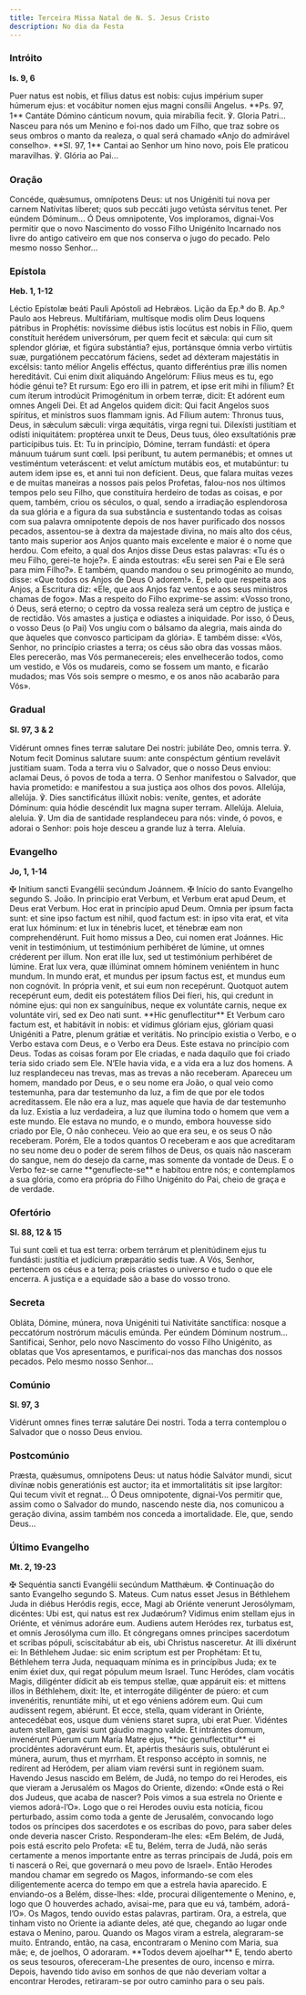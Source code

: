 ```yaml
---
title: Terceira Missa Natal de N. S. Jesus Cristo
description: No dia da Festa
---
```


### Intróito

**Is. 9, 6**

<div class="side-by-side not-content">
  <span>
    Puer natus est nobis, et fílius datus est nobis: cujus impérium super húmerum ejus: et vocábitur
    nomen ejus magni consílii Angelus. **Ps. 97, 1** Cantáte Dómino cánticum novum, quia mirabília
    fecit. ℣. Gloria Patri...
  </span>
  <span>
    Nasceu para nós um Menino e foi-nos dado um Filho, que traz sobre os seus ombros o manto da
    realeza, o qual será chamado «Anjo do admirável conselho». **Sl. 97, 1** Cantai ao Senhor um
    hino novo, pois Ele praticou maravilhas. ℣. Glória ao Pai...
  </span>
</div>

### Oração

<div class="side-by-side not-content">
  <span>
    Concéde, quǽsumus, omnípotens Deus: ut nos Unigéniti tui nova per carnem Natívitas líberet; quos
    sub peccáti jugo vetústa sérvitus tenet. Per eúndem Dóminum...
  </span>
  <span>
    Ó Deus omnipotente, Vos imploramos, dignai-Vos permitir que o novo Nascimento do vosso Filho
    Unigénito Incarnado nos livre do antigo cativeiro em que nos conserva o jugo do pecado. Pelo
    mesmo nosso Senhor...
  </span>
</div>

### Epístola

**Heb. 1, 1-12**

<div class="side-by-side not-content">
  <span>Léctio Epístolæ beáti Pauli Apóstoli ad Hebrǽos.</span>
  <span>Lição da Ep.ª do B. Ap.º Paulo aos Hebreus.</span>
  <span>
    Multifáriam, multísque modis olim Deus loquens pátribus in Prophétis: novíssime diébus istis
    locútus est nobis in Fílio, quem constítuit herédem universórum, per quem fecit et sǽcula: qui
    cum sit splendor glóriæ, et figúra substántia? ejus, portánsque ómnia verbo virtútis suæ,
    purgatiónem peccatórum fáciens, sedet ad déxteram majestátis in excélsis: tanto mélior Angelis
    efféctus, quanto differéntius præ illis nomen hereditávit. Cui enim dixit aliquándo Angelórum:
    Fílius meus es tu, ego hódie génui te? Et rursum: Ego ero illi in patrem, et ipse erit mihi in
    fílium? Et cum íterum introdúcit Primogénitum in orbem terræ, dicit: Et adórent eum omnes Angeli
    Dei. Et ad Angelos quidem dicit: Qui facit Angelos suos spíritus, et minístros suos flammam
    ignis. Ad Fílium autem: Thronus tuus, Deus, in sǽculum sǽculi: virga æquitátis, virga regni tui.
    Dilexísti justítiam et odísti iniquitátem: proptérea unxit te Deus, Deus tuus, óleo
    exsultatiónis præ particípibus tuis. Et: Tu in princípio, Dómine, terram fundásti: et ópera
    mánuum tuárum sunt cœli. Ipsi períbunt, tu autem permanébis; et omnes ut vestiméntum
    veteráscent: et velut amíctum mutábis eos, et mutabúntur: tu autem idem ipse es, et anni tui non
    defícient.
  </span>
  <span>
    Deus, que falara muitas vezes e de muitas maneiras a nossos pais pelos Profetas, falou-nos nos
    últimos tempos pelo seu Filho, que constituíra herdeiro de todas as coisas, e por quem, também,
    criou os séculos, o qual, sendo a irradiação esplendorosa da sua glória e a figura da sua
    substância e sustentando todas as coisas com sua palavra omnipotente depois de nos haver
    purificado dos nossos pecados, assentou-se à dextra da majestade divina, no mais alto dos céus,
    tanto mais superior aos Anjos quanto mais excelente e maior é o nome que herdou. Com efeito, a
    qual dos Anjos disse Deus estas palavras: «Tu és o meu Filho, gerei-te hoje?». E ainda
    estoutras: «Eu serei sen Pai e Ele será para mim Filho?». E também, quando mandou o seu
    primogénito ao mundo, disse: «Que todos os Anjos de Deus O adorem!». E, pelo que respeita aos
    Anjos, a Escritura diz: «Ele, que aos Anjos faz ventos e aos seus ministros chamas de fogo». Mas
    a respeito do Filho exprime-se assim: «Vosso trono, ó Deus, será eterno; o ceptro da vossa
    realeza será um ceptro de justiça e de rectidão. Vós amastes a justiça e odiastes a iniquidade.
    Por isso, ó Deus, o vosso Deus (o Pai) Vos ungiu com o bálsamo da alegria, mais ainda do que
    àqueles que convosco participam da glória». E também disse: «Vós, Senhor, no princípio criastes
    a terra; os céus são obra das vossas mãos. Eles perecerão, mas Vós permanecereis; eles
    envelhecerão todos, como um vestido, e Vós os mudareis, como se fossem um manto, e ficarão
    mudados; mas Vós sois sempre o mesmo, e os anos não acabarão para Vós».
  </span>
</div>

### Gradual

**Sl. 97, 3 & 2**

<div class="side-by-side not-content">
  <span>
    Vidérunt omnes fines terræ salutare Dei nostri: jubiláte Deo, omnis terra. ℣. Notum fecit
    Dominus salutare suum: ante conspéctum géntium revelávit justitiam suam.
  </span>
  <span>
    Toda a terra viu o Salvador, que o nosso Deus enviou: aclamai Deus, ó povos de toda a terra. O
    Senhor manifestou o Salvador, que havia prometido: e manifestou a sua justiça aos olhos dos
    povos.
  </span>
  <span>
    Allelúja, allelúja. ℣. Dies sanctificátus illúxit nobis: veníte, gentes, et adoráte Dóminum:
    quia hódie descéndit lux magna super terram. Allelúja.
  </span>
  <span>
    Aleluia, aleluia. ℣. Um dia de santidade resplandeceu para nós: vinde, ó povos, e adorai o
    Senhor: pois hoje desceu a grande luz à terra. Aleluia.
  </span>
</div>

### Evangelho

**Jo, 1, 1-14**

<div class="side-by-side not-content">
  <span>
    <span class="text-red-500">✠</span> Initium sancti Evangélii secúndum Joánnem.
  </span>
  <span>
    <span class="text-red-500">✠</span> Início do santo Evangelho segundo S. João.
  </span>
  <span>
    In princípio erat Verbum, et Verbum erat apud Deum, et Deus erat Verbum. Hoc erat in princípio
    apud Deum. Omnia per ipsum facta sunt: et sine ipso factum est nihil, quod factum est: in ipso
    vita erat, et vita erat lux hóminum: et lux in ténebris lucet, et ténebræ eam non
    comprehendérunt. Fuit homo missus a Deo, cui nomen erat Joánnes. Hic venit in testimónium, ut
    testimónium perhibéret de lúmine, ut omnes créderent per illum. Non erat ille lux, sed ut
    testimónium perhibéret de lúmine. Erat lux vera, quæ illúminat omnem hóminem veniéntem in hunc
    mundum. In mundo erat, et mundus per ipsum factus est, et mundus eum non cognóvit. In própria
    venit, et sui eum non recepérunt. Quotquot autem recepérunt eum, dedit eis potestátem fílios Dei
    fíeri, his, qui credunt in nómine ejus: qui non ex sanguínibus, neque ex voluntáte carnis, neque
    ex voluntáte viri, sed ex Deo nati sunt. **Hic genuflectitur** Et Verbum caro factum est, et
    habitávit in nobis: et vídimus glóriam ejus, glóriam quasi Unigéniti a Patre, plenum grátiæ et
    veritátis.
  </span>
  <span>
    No princípio existia o Verbo, e o Verbo estava com Deus, e o Verbo era Deus. Este estava no
    princípio com Deus. Todas as coisas foram por Ele criadas, e nada daquilo que foi criado teria
    sido criado sem Ele. N’Ele havia vida, e a vida era a luz dos homens. A luz resplandeceu nas
    trevas, mas as trevas a não receberam. Apareceu um homem, mandado por Deus, e o seu nome era
    João, o qual veio como testemunha, para dar testemunho da luz, a fim de que por ele todos
    acreditassem. Ele não era a luz, mas aquele que havia de dar testemunho da luz. Existia a luz
    verdadeira, a luz que ilumina todo o homem que vem a este mundo. Ele estava no mundo, e o mundo,
    embora houvesse sido criado por Ele, O não conheceu. Veio ao que era seu, e os seus O não
    receberam. Porém, Ele a todos quantos O receberam e aos que acreditaram no seu nome deu o poder
    de serem filhos de Deus, os quais não nasceram do sangue, nem do desejo da carne, mas somente da
    vontade de Deus. E o Verbo fez-se carne **genuflecte-se** e habitou entre nós; e contemplamos a
    sua glória, como era própria do Filho Unigénito do Pai, cheio de graça e de verdade.
  </span>
</div>

### Ofertório

**Sl. 88, 12 & 15**

<div class="side-by-side not-content">
  <span>
    Tui sunt cœli et tua est terra: orbem terrárum et plenitúdinem ejus tu fundásti: justítia et
    judícium præparátio sedis tuæ.
  </span>
  <span>
    A Vós, Senhor, pertencem os céus e a terra; pois criastes o universo e tudo o que ele encerra. A
    justiça e a equidade são a base do vosso trono.
  </span>
</div>

### Secreta

<div class="side-by-side not-content">
  <span>
    Obláta, Dómine, múnera, nova Unigéniti tui Nativitáte sanctífica: nosque a peccatórum nostrórum
    máculis emúnda. Per eúndem Dóminum nostrum...
  </span>
  <span>
    Santificai, Senhor, pelo novo Nascimento do vosso Filho Unigénito, as oblatas que Vos
    apresentamos, e purificai-nos das manchas dos nossos pecados. Pelo mesmo nosso Senhor...
  </span>
</div>

### Comúnio

**Sl. 97, 3**

<div class="side-by-side not-content">
  <span>Vidérunt omnes fines terræ salutáre Dei nostri.</span>
  <span>Toda a terra contemplou o Salvador que o nosso Deus enviou.</span>
</div>

### Postcomúnio

<div class="side-by-side not-content">
  <span>
    Præsta, quǽsumus, omnípotens Deus: ut natus hódie Salvátor mundi, sicut divínæ nobis
    generatiónis est auctor; ita et immortalitátis sit ipse largítor: Qui tecum vivit et regnat...
  </span>
  <span>
    Ó Deus omnipotente, dignai-Vos permitir que, assim como o Salvador do mundo, nascendo neste dia,
    nos comunicou a geração divina, assim também nos conceda a imortalidade. Ele, que, sendo Deus...
  </span>
</div>

### Último Evangelho

**Mt. 2, 19-23**

<div class="side-by-side not-content">
  <span>
    <span class="text-red-500">✠</span> Sequéntia sancti Evangélii secúndum Matthǽum.
  </span>
  <span>
    <span class="text-red-500">✠</span> Continuação do santo Evangelho segundo S. Mateus.
  </span>
  <span>
    Cum natus esset Jesus in Béthlehem Juda in diébus Heródis regis, ecce, Magi ab Oriénte venerunt
    Jerosólymam, dicéntes: Ubi est, qui natus est rex Judæórum? Vidimus enim stellam ejus in
    Oriénte, et vénimus adoráre eum. Audiens autem Heródes rex, turbatus est, et omnis Jerosólyma
    cum illo. Et cóngregans omnes principes sacerdotum et scribas pópuli, sciscitabátur ab eis, ubi
    Christus nasceretur. At illi dixérunt ei: In Béthlehem Judae: sic enim scriptum est per
    Prophétam: Et tu, Béthlehem terra Juda, nequaquam mínima es in princípibus Juda; ex te enim
    éxiet dux, qui regat pópulum meum Israel. Tunc Heródes, clam vocátis Magis, diligénter dídicit
    ab eis tempus stellæ, quæ appáruit eis: et mittens illos in Béthlehem, dixit: Ite, et
    interrogáte diligénter de púero: et cum invenéritis, renuntiáte mihi, ut et ego véniens adórem
    eum. Qui cum audíssent regem, abiérunt. Et ecce, stella, quam víderant in Oriénte, antecedébat
    eos, usque dum véniens staret supra, ubi erat Puer. Vidéntes autem stellam, gavísi sunt gáudio
    magno valde. Et intrántes domum, invenérunt Púerum cum María Matre ejus, **hic genuflectitur**
    ei procidéntes adoravérunt eum. Et, apértis thesáuris suis, obtulérunt ei múnera, aurum, thus et
    myrrham. Et responso accépto in somnis, ne redírent ad Heródem, per aliam viam revérsi sunt in
    regiónem suam.
  </span>
  <span>
    Havendo Jesus nascido em Belém, de Judá, no tempo do rei Herodes, eis que vieram a Jerusalém os
    Magos do Oriente, dizendo: «Onde está o Rei dos Judeus, que acaba de nascer? Pois vimos a sua
    estrela no Oriente e viemos adorá-l’O». Logo que o rei Herodes ouviu esta notícia, ficou
    perturbado, assim como toda a gente de Jerusalém, convocando logo todos os príncipes dos
    sacerdotes e os escribas do povo, para saber deles onde deveria nascer Cristo. Responderam-lhe
    eles: «Em Belém, de Judá, pois está escrito pelo Profeta: «E tu, Belém, terra de Judá, não serás
    certamente a menos importante entre as terras principais de Judá, pois em ti nascerá o Rei, que
    governará o meu povo de Israel». Então Herodes mandou chamar em segredo os Magos, informando-se
    com eles diligentemente acerca do tempo em que a estrela havia aparecido. E enviando-os a Belém,
    disse-lhes: «Ide, procurai diligentemente o Menino, e, logo que O houverdes achado, avisai-me,
    para que eu vá, também, adorá-l’O». Os Magos, tendo ouvido estas palavras, partiram. Ora, a
    estrela, que tinham visto no Oriente ia adiante deles, até que, chegando ao lugar onde estava o
    Menino, parou. Quando os Magos viram a estrela, alegraram-se muito. Entrando, então, na casa,
    encontraram o Menino com Maria, sua mãe; e, de joelhos, O adoraram. **Todos devem ajoelhar** E,
    tendo aberto os seus tesouros, ofereceram-Lhe presentes de ouro, incenso e mirra. Depois,
    havendo tido aviso em sonhos de que não deveriam voltar a encontrar Herodes, retiraram-se por
    outro caminho para o seu país.
  </span>
</div>
